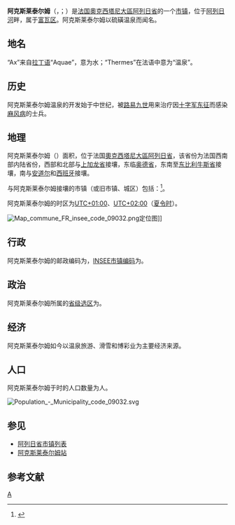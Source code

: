 {{noteTA|G1=法国地名}}
{{Infobox French commune}}
'''阿克斯莱泰尔姆'''（{{lang-fr|Ax-les-Thermes}}，{{IPA-fr|aks le tɛʁm}}；{{lang-oc|Ax}}）是[[法国|法国]][[奧克西塔尼大區|奧克西塔尼大區]][[阿列日省|阿列日省]]的一个[[市镇_(法国)|市镇]]，位于[[阿列日河|阿列日河]]畔，属于[[富瓦区|富瓦区]]。阿克斯莱泰尔姆以硫磺温泉而闻名。

== 地名 ==
“Ax”来自[[拉丁语|拉丁语]]“Aquae”，意为水；“Thermes”在法语中意为“温泉”。

== 历史 ==
阿克斯莱泰尔姆温泉的开发始于中世纪，被[[路易九世_(法兰西)|路易九世]]用来治疗因[[十字军东征|十字军东征]]而感染[[麻风病|麻风病]]的士兵。

== 地理 ==
阿克斯莱泰尔姆（{{wikidata|property|linked|P625}}）面积{{wikidata|properties|P2046}}，位于法国[[奧克西塔尼大區|奧克西塔尼大區]][[阿列日省|阿列日省]]，该省份为法国西南部内陆省份，西部和北部与[[上加龙省|上加龙省]]接壤，东临[[奥德省|奥德省]]，东南至[[东比利牛斯省|东比利牛斯省]]接壤，南与[[安道尔|安道尔]]和[[西班牙|西班牙]]接壤。

与阿克斯莱泰尔姆接壤的市镇（或旧市镇、城区）包括：{{Wikidata|properties|linked|P47}}<ref name="geo">{{Cite web|url=https://www.geoportail.gouv.fr/carte|title=Carte|accessdate=2020-03-22|author=Géoportail|language=fr|publisher=Géoportail|archive-date=2017-01-29|archive-url=https://web.archive.org/web/20170129154129/https://www.geoportail.gouv.fr/carte/|dead-url=no}}</ref>。

阿克斯莱泰尔姆的时区为[[UTC+01:00|UTC+01:00]]、[[UTC+02:00|UTC+02:00]]（[[夏时制|夏令时]]）。

[[File:Map_commune_FR_insee_code_09032.png|thumb]]定位图]]{{Clear|left}}
== 行政 ==
阿克斯莱泰尔姆的邮政编码为{{wikidata|properties|P281}}，[[法国国家统计与经济研究所|INSEE市镇编码]]为{{wikidata|properties|P374}}。

== 政治 ==
阿克斯莱泰尔姆所属的[[縣_(法國)|省级选区]]为{{WikidataLink|{{wikidata|properties|raw|best||P7938}}}}。

== 经济 ==
阿克斯莱泰尔姆如今以温泉旅游、滑雪和博彩业为主要经济来源。

== 人口 ==
阿克斯莱泰尔姆于{{wikidata|qualifier|P1082|P585}}时的人口数量为{{wikidata|property|raw|P1082}}人。

[[File:Population_-_Municipality_code_09032.svg|thumb]]{{Clear|left}}
== 参见 ==
* [[阿列日省市镇列表|阿列日省市镇列表]]
* [[阿克斯莱泰尔姆站|阿克斯莱泰尔姆站]]
== 参考文献 ==
{{reflist}}

{{阿列日省市鎮}}
[[Category:阿列日省市镇|A]]